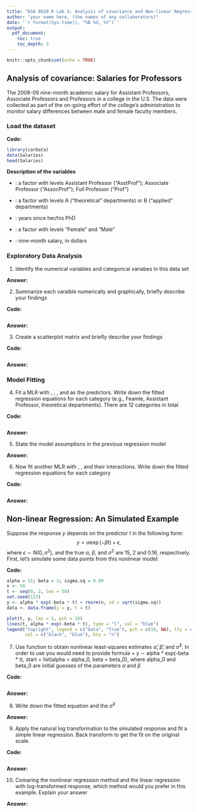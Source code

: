 ```yaml
---
title: "DSA 8020 R Lab 5: Analysis of covariance and Non-linear Regression"
author: "your name here, (the names of any collaborators)"
date: '`r format(Sys.time(), "%B %d, %Y")`'
output:
  pdf_document:
    toc: true
    toc_depth: 3
---
```


```r
knitr::opts_chunk$set(echo = TRUE)
```


## Analysis of covariance: Salaries for Professors

The 2008-09 nine-month academic salary for Assistant Professors, Associate Professors and Professors in a college in the U.S. The data were collected as part of the on-going effort of the college's administration to monitor salary differences between male and female faculty members.

### Load the dataset

**Code:**

```r
library(carData)
data(Salaries)
head(Salaries)
```

**Description of the variables**

* \texttt{rank}: a factor with levels Assistant Professor ("AsstProf"); Associate Professor ("AssocProf"); Full Professor ("Prof")

* \texttt{discipline}: a factor with levels A ("theoretical" departments) or B ("applied" departments)

* \texttt{yrs.since.phd}: years since her/his PhD

* \texttt{sex}: a factor with levels "Female" and "Male"

* \texttt{salary}: nine-month salary, in dollars

### Exploratory Data Analysis

1. Identify the numerical variables and categorical variabes in this data set

**Answer:**

2. Summarize each varaible numerically and graphically, briefly describe your findings

**Code:**

```r

```

**Answer:**

3. Create a scatterplot matrix and briefly describe your findings

**Code:**

```r

```

**Answer:**

### Model Fitting

4. Fit a MLR with \texttt{yrs.since.phd}, \texttt{discipline}, \texttt{rank}, and \texttt{sex} as the predictors. Write down the fitted regression equations for each category  (e.g., Feamle, Assistant Professor, theoretical departments). There are 12 categories in total 

**Code:**

```r

```

**Answer:**

5. State the model assumptions in the previous regression model


**Answer:**

6. Now fit another MLR with \texttt{yrs.since.phd}, \texttt{discipline}, \texttt{sex} and their interactions. Write down the fitted regression equations for each category

**Code:**

```r

```

**Answer:**

## Non-linear Regression: An Simulated Example

Suppose the response $y$ depends on the predictor $t$ in the following form:
$$y = \alpha \exp(-\beta t) + \epsilon,$$
where $\epsilon \sim \mathrm{N}(0, \sigma^2)$, and the true $\alpha$, $\beta$, and $\sigma^2$
are 15, 2 and 0.16, respectively. First, let's simulate some data points from this nonlinear model:

**Code:**

```r
alpha = 15; beta = 2; sigma.sq = 0.09
n <- 50
t <- seq(0, 2, len = 50)
set.seed(123)
y <- alpha * exp(-beta * t) + rnorm(n, sd = sqrt(sigma.sq))
data <- data.frame(y = y, t = t)

plot(t, y, las = 1, pch = 16)
lines(t, alpha * exp(-beta * t), type = "l", col = "blue")
legend("topright", legend = c("Data", "True"), pch = c(16, NA), lty = c(NA, 1),
       col = c("black", "blue"), bty = "n")
```

7. Use \texttt{nls} function to obtain nonlinear least-squares estimates $\hat{\alpha}$, $\hat{\beta}$, and $\hat{\sigma}^2$. In order to use \texttt{nls} you would need to provide formula = y $\sim$ alpha * exp(-beta * t), start = list(alpha = alpha_0, beta = beta_0), where alpha_0 and  beta_0 are initial guesses of the parameters $\alpha$ and $\beta$


**Code:**

```r

```

**Answer:**

8. Write down the fitted equation and the $\hat{\sigma}^2$  

**Answer:**

9. Apply the natural log transformation to the simulated response and fit a simple linear regression. Back transform to get the fit on the original scale. 

**Code:**

```r

```

**Answer:**

10. Comaring the nonlinear regression method and the linear regression with log-transformed response, which method would you prefer in this example. Explain your answer

**Answer:**

